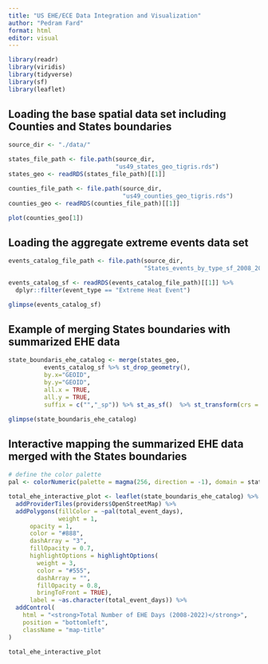 ```yaml
---
title: "US EHE/ECE Data Integration and Visualization"
author: "Pedram Fard"
format: html
editor: visual
---
```


```r
library(readr)
library(viridis)
library(tidyverse)
library(sf)
library(leaflet)
```

## Loading the base spatial data set including Counties and States boundaries

```r
source_dir <- "./data/"

states_file_path <- file.path(source_dir,
                              "us49_states_geo_tigris.rds")
states_geo <- readRDS(states_file_path)[[1]]

counties_file_path <- file.path(source_dir,
                                "us49_counties_geo_tigris.rds")
counties_geo <- readRDS(counties_file_path)[[1]]

plot(counties_geo[1])
```

## Loading the aggregate extreme events data set

```r
events_catalog_file_path <- file.path(source_dir,
                                      "States_events_by_type_sf_2008_2022.rds") 

events_catalog_sf <- readRDS(events_catalog_file_path)[[1]] %>% 
  dplyr::filter(event_type == "Extreme Heat Event")

glimpse(events_catalog_sf)
```

## Example of merging States boundaries with summarized EHE data

```r
state_boundaris_ehe_catalog <- merge(states_geo,
          events_catalog_sf %>% st_drop_geometry(),
          by.x="GEOID",
          by.y="GEOID",
          all.x = TRUE,
          all.y = TRUE,
          suffix = c("","_sp")) %>% st_as_sf()  %>% st_transform(crs = 4326)

glimpse(state_boundaris_ehe_catalog)
```

## Interactive mapping the summarized EHE data merged with the States boundaries

```r
# define the color palette
pal <- colorNumeric(palette = magma(256, direction = -1), domain = state_boundaris_ehe_catalog$total_event_days)

total_ehe_interactive_plot <- leaflet(state_boundaris_ehe_catalog) %>%
  addProviderTiles(providers$OpenStreetMap) %>% 
  addPolygons(fillColor = ~pal(total_event_days),
              weight = 1,
      opacity = 1,
      color = "#888",
      dashArray = "3",
      fillOpacity = 0.7,
      highlightOptions = highlightOptions(
        weight = 3,
        color = "#555",
        dashArray = "",
        fillOpacity = 0.8,
        bringToFront = TRUE),
      label = ~as.character(total_event_days)) %>% 
  addControl(
    html = "<strong>Total Number of EHE Days (2008-2022)</strong>",
    position = "bottomleft",
    className = "map-title"
)

total_ehe_interactive_plot
```
